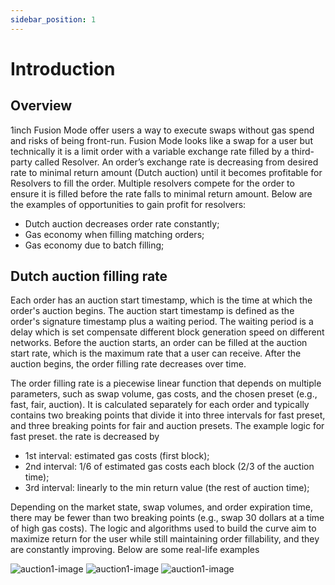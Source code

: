 ```yaml
---
sidebar_position: 1
---
```


# Introduction

## Overview

1inch Fusion Mode offer users a way to execute swaps without gas spend and risks of being front-run. Fusion Mode looks like a swap for a user but technically it is a limit order with a variable exchange rate filled by a third-party called Resolver. An order’s exchange rate is decreasing from desired rate to minimal return amount (Dutch auction) until it becomes profitable for Resolvers to fill the order. Multiple resolvers compete for the order to ensure it is filled before the rate falls to minimal return amount.
Below are the examples of opportunities to gain profit for resolvers:

+ Dutch auction decreases order rate constantly;
+ Gas economy when filling matching orders;
+ Gas economy due to batch filling;

## Dutch auction filling rate

Each order has an auction start timestamp, which is the time at which the order's auction begins. The auction start timestamp is defined as the order's signature timestamp plus a waiting period. The waiting period is a delay which is set compensate different block generation speed on different networks. Before the auction starts, an order can be filled at the auction start rate, which is the maximum rate that a user can receive. After the auction begins, the order filling rate decreases over time.

The order filling rate is a piecewise linear function that depends on multiple parameters, such as swap volume, gas costs, and the chosen preset (e.g., fast, fair, auction). It is calculated separately for each order and typically contains two breaking points that divide it into three intervals for fast preset, and three breaking points for fair and auction presets. The example logic for fast preset. the rate is decreased by

+ 1st interval: estimated gas costs (first block);
+ 2nd interval: 1/6 of estimated gas costs each block (2/3 of the auction time);
+ 3rd interval: linearly to the min return value (the rest of auction time);

Depending on the market state, swap volumes, and order expiration time, there may be fewer than two breaking points (e.g., swap 30 dollars at a time of high gas costs).
The logic and algorithms used to build the curve aim to maximize return for the user while still maintaining order fillability, and they are constantly improving.
Below are some real-life examples

<img src='/img/fusion/auction-1.png' alt="auction1-image"/>
<img src='/img/fusion/auction-2.png' alt="auction1-image"/>
<img src='/img/fusion/auction-3.png' alt="auction1-image"/>
